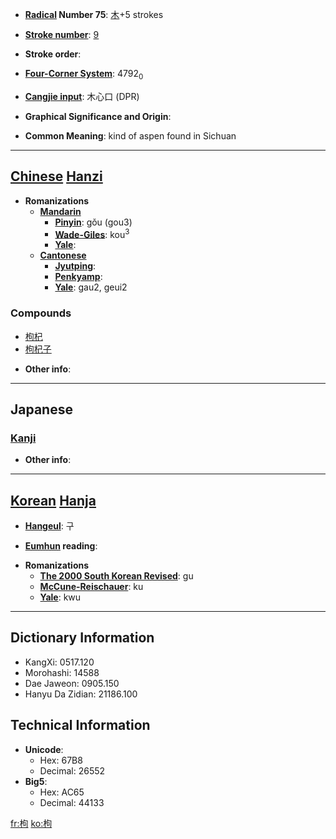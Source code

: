 * '''[[Wiktionary:Chinese radical index| Radical]] Number 75''': [[Wiktionary:Chinese radical index 木|木]]+5 strokes

* '''[[Wiktionary:Chinese total strokes index|Stroke number]]''': [[Wiktionary:Chinese total strokes index 9|9]]

* '''Stroke order''': 

* '''[[Wiktionary:Chinese four corner index|Four-Corner System]]''': 4792<sub>0</sub>

* '''[[Wiktionary:Chinese Cangjie index|Cangjie input]]''': 木心口 (DPR)

* '''Graphical Significance and Origin''': 

* '''Common Meaning''': kind of aspen found in Sichuan

----

== [[Chinese]] [[Hanzi]] ==

* '''Romanizations'''
** '''[[Mandarin]]'''
*** '''[[Pinyin]]''': gǒu (gou3)
*** '''[[Wade-Giles]]''': kou<sup>3</sup>
*** '''[[Yale]]''': 
** '''[[Cantonese]]'''
*** '''[[Jyutping]]''':
*** '''[[Penkyamp]]''': 
*** '''[[Yale]]''': gau2, geui2

===Compounds===
*[[枸杞]]
*[[枸杞子]]

* '''Other info''': 

----

==Japanese==
===[[Kanji]]===
{{kanji|on readings=[[く]] (ku), [[こう]] (kō)
|kun readings=[[ひいらぎ]] (hiiragi), [[からたち]] (karatachi), [[まがる]] (magaru)
}}

* '''Other info''':  

----

== [[Korean]] [[Hanja]] ==

* '''[[Hangeul]]''': 구

* '''[[Eumhun]] reading''': 

* '''Romanizations'''
** '''[[The 2000 South Korean Revised Romanization|The 2000 South Korean Revised]]''': gu
** '''[[McCune-Reischauer]]''': ku
** '''[[Yale]]''': kwu

----

== Dictionary Information ==

* KangXi: 0517.120
* Morohashi: 14588
* Dae Jaweon: 0905.150
* Hanyu Da Zidian: 21186.100

== Technical Information ==

* '''Unicode''':
** Hex: 67B8
** Decimal: 26552
* '''Big5''':
** Hex: AC65
** Decimal: 44133

[[fr:枸]]
[[ko:枸]]